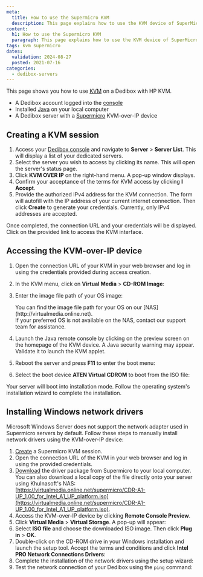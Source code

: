 ```yaml
---
meta:
  title: How to use the Supermicro KVM
  description: This page explains how to use the KVM device of SuperMicro servers on Khulnasoft Dedibox.
content:
  h1: How to use the Supermicro KVM
  paragraph: This page explains how to use the KVM device of SuperMicro servers on Khulnasoft Dedibox.
tags: kvm supermicro
dates:
  validation: 2024-08-27
  posted: 2021-07-16
categories:
  - dedibox-servers
---
```


This page shows you how to use [KVM](/dedibox/kvm-over-ip/concepts/#kvm-over-ip) on a Dedibox with HP KVM.

<Macro id="requirements" />

- A Dedibox account logged into the [console](https://console.online.net)
- Installed [Java](https://www.java.com/en/download/help/download_options.html) on your local computer
- A Dedibox server with a [Supermicro](https://www.supermicro.com/en/solutions/management-software/bmc-resources) KVM-over-IP device

## Creating a KVM session

1. Access your [Dedibox console](https://console.online.net/) and navigate to **Server** > **Server List**. This will display a list of your dedicated servers.
2. Select the server you wish to access by clicking its name. This will open the server's status page.
3. Click **KVM OVER IP** on the right-hand menu. A pop-up window displays.
    <Lightbox src="khulnasoft_KVM.webp" alt="" />
4. Confirm your acceptance of the terms for KVM access by clicking **I Accept**.
5. Provide the authorized IPv4 address for the KVM connection. The form will autofill with the IP address of your current internet connection. Then click **Create** to generate your credentials.
    <Message type="note">
      Currently, only IPv4 addresses are accepted.
    </Message>

Once completed, the connection URL and your credentials will be displayed. Click on the provided link to access the KVM interface.

## Accessing the KVM-over-IP device

1. Open the connection URL of your KVM in your web browser and log in using the credentials provided during access creation.
2. In the KVM menu, click on **Virtual Media** > **CD-ROM Image**:
    <Lightbox src="khulnasoft_supermicro_vm.webp" alt="" />
3. Enter the image file path of your OS image:
    <Lightbox src="khulnasoft_supermicro_nas.webp" alt="" />

    <Message type="tip">
    You can find the image file path for your OS on our [NAS](http://virtualmedia.online.net). <br />
    If your preferred OS is not available on the NAS, contact our support team for assistance.
    </Message>
4. Launch the Java remote console by clicking on the preview screen on the homepage of the KVM device.
    <Message type="tip">
      A Java security warning may appear. Validate it to launch the KVM applet.
    </Message>
5. Reboot the server and press **F11** to enter the boot menu:
    <Lightbox src="khulnasoft_supermicro_boot_mgr.webp" alt="" />
6. Select the boot device **ATEN Virtual CDROM** to boot from the ISO file:
    <Lightbox src="khulnasoft_supermicro_vcdrom.webp" alt="" />

Your server will boot into installation mode. Follow the operating system's installation wizard to complete the installation.

<Lightbox src="khulnasoft_supermicro_install.webp" alt="" />

## Installing Windows network drivers

Microsoft Windows Server does not support the network adapter used in Supermicro servers by default. Follow these steps to manually install network drivers using the KVM-over-IP device:

1. [Create](#creating-a-kvm-session) a Supermicro KVM session.
2. Open the connection URL of the KVM in your web browser and log in using the provided credentials.
3. [Download](https://www.supermicro.com/wdl/CDR_Images/CDR-A1-A2-UP/CDR-A1-A2-UP_1.02_for_Intel_A1_A2_UP_platform.iso.iso) the driver package from Supermicro to your local computer.
    <Message type="tip">
      You can also download a local copy of the file directly onto your server using Khulnasoft's NAS: [https://virtualmedia.online.net/supermicro/CDR-A1-UP_1.00_for_Intel_A1_UP_platform.iso](https://virtualmedia.online.net/supermicro/CDR-A1-UP_1.00_for_Intel_A1_UP_platform.iso).
    </Message>
4. Access the KVM-over-IP device by clicking **Remote Console Preview**.
5. Click **Virtual Media** > **Virtual Storage**. A pop-up will appear:
    <Lightbox src="khulnasoft_supermicro_vdrive.webp" />
6. Select **ISO file** and choose the downloaded ISO image. Then click **Plug in** > **OK**.
7. Double-click on the CD-ROM drive in your Windows installation and launch the setup tool. Accept the terms and conditions and click **Intel PRO Network Connections Drivers**:
    <Lightbox src="khulnasoft_supermicro_drivers.webp" />
8. Complete the installation of the network drivers using the setup wizard:
    <Lightbox src="khulnasoft_supermicro_network.webp" />
9. Test the network connection of your Dedibox using the `ping` command:
    <Lightbox src="khulnasoft_supermicro_ping.webp" />


